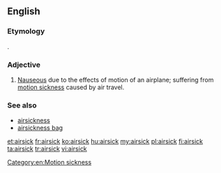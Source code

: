 ==English==

===Etymology===
{{compound|air|sick}}.

===Adjective===
{{en-adj}}

# [[nauseous|Nauseous]] due to the effects of motion of an airplane; suffering from [[motion sickness]] caused by air travel.

===See also===
* [[airsickness]]
* [[airsickness bag]]

[[Category:en:Motion sickness]]

[[et:airsick]]
[[fr:airsick]]
[[ko:airsick]]
[[hu:airsick]]
[[my:airsick]]
[[pl:airsick]]
[[fi:airsick]]
[[ta:airsick]]
[[tr:airsick]]
[[vi:airsick]]